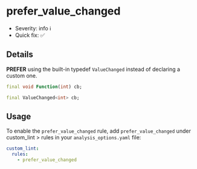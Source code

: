 # prefer_value_changed

- Severity: info ℹ️
- Quick fix: ✅

## Details

**PREFER** using the built-in typedef `ValueChanged` instead of declaring a custom one.

```dart title="Bad"
final void Function(int) cb;
```

```dart title="Good"
final ValueChanged<int> cb;
```

## Usage

To enable the `prefer_value_changed` rule, add `prefer_value_changed` under custom_lint > rules in your `analysis_options.yaml` file:

```yaml
custom_lint:
  rules:
    - prefer_value_changed
```
